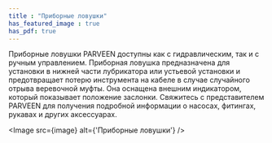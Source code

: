```yaml
---
title : "Приборные ловушки"
has_featured_image : true
has_pdf: true
---
```


Приборные ловушки PARVEEN доступны как с гидравлическим, так и с ручным управлением. Приборная ловушка предназначена для установки в нижней части лубрикатора или устьевой установки и предотвращает потерю инструмента на кабеле в случае случайного отрыва веревочной муфты. Она оснащена внешним индикатором, который показывает положение заслонки. Свяжитесь с представителем PARVEEN для получения подробной информации о насосах, фитингах, рукавах и других аксессуарах.

<Image src={image} alt={'Приборные ловушки'} />